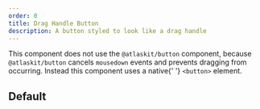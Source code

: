 ```yaml
---
order: 0
title: Drag Handle Button
description: A button styled to look like a drag handle
---
```




<SectionMessage appearance="warning">
  This component does not use the <Code>@atlaskit/button</Code> component,
  because <Code>@atlaskit/button</Code> cancels <Code>mousedown</Code> events
  and prevents dragging from occurring. Instead this component uses a native{' '}
  <Code>&lt;button&gt;</Code> element.
</SectionMessage>

## Default

<Example Component={DragHandleButtonExample} />
